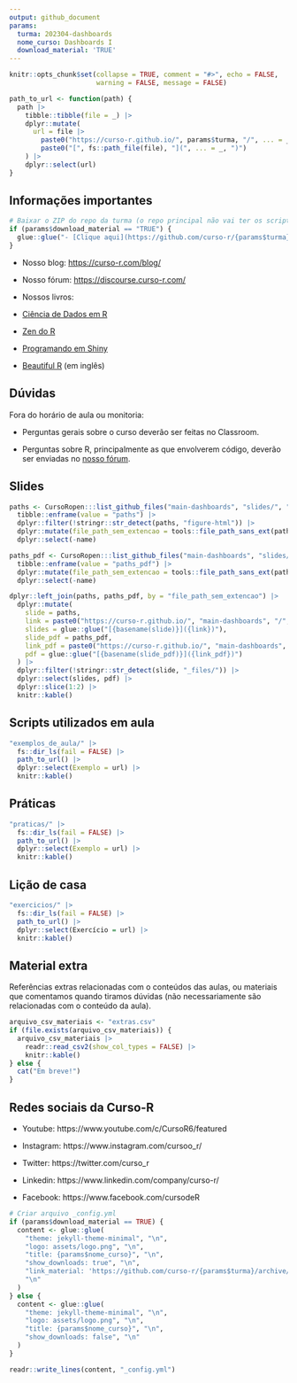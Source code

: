 ```yaml
---
output: github_document
params:
  turma: 202304-dashboards
  nome_curso: Dashboards I
  download_material: 'TRUE'
---
```


<!-- README.md is generated from README.Rmd. Please edit that file -->

```r
knitr::opts_chunk$set(collapse = TRUE, comment = "#>", echo = FALSE,
                      warning = FALSE, message = FALSE)

path_to_url <- function(path) {
  path |>
    tibble::tibble(file = _) |>
    dplyr::mutate(
      url = file |>
        paste0("https://curso-r.github.io/", params$turma, "/", ... = _) |>
        paste0("[", fs::path_file(file), "](", ... = _, ")")
    ) |>
    dplyr::select(url)
}
```

## Informações importantes

```r
# Baixar o ZIP do repo da turma (o repo principal não vai ter os scripts feitos em aula)
if (params$download_material == "TRUE") {
  glue::glue("- [Clique aqui](https://github.com/curso-r/{params$turma}/archive/refs/heads/main.zip) para baixar o material do curso.")
}
```

- Nosso blog: [https://curso-r.com/blog/](https://curso-r.com/blog/)

- Nosso fórum: [https://discourse.curso-r.com/](https://discourse.curso-r.com/)

- Nossos livros: 
- [Ciência de Dados em R](https://livro.curso-r.com/)
- [Zen do R](https://curso-r.github.io/zen-do-r/)
- [Programando em Shiny](https://programando-em-shiny.curso-r.com/)
- [Beautiful R](https://curso-r.github.io/beautiful-r/) (em inglês)


## Dúvidas

Fora do horário de aula ou monitoria:

- Perguntas gerais sobre o curso deverão ser feitas no Classroom.

- Perguntas sobre R, principalmente as que envolverem código, deverão ser enviadas no [nosso fórum](https://discourse.curso-r.com/).

## Slides

```r
paths <- CursoRopen:::list_github_files("main-dashboards", "slides/", "[0-9]-.*html$") |> 
  tibble::enframe(value = "paths") |> 
  dplyr::filter(!stringr::str_detect(paths, "figure-html")) |> 
  dplyr::mutate(file_path_sem_extencao = tools::file_path_sans_ext(paths)) |> 
  dplyr::select(-name)

paths_pdf <- CursoRopen:::list_github_files("main-dashboards", "slides/", "[0-9]-.*pdf$") |> 
  tibble::enframe(value = "paths_pdf") |> 
  dplyr::mutate(file_path_sem_extencao = tools::file_path_sans_ext(paths_pdf)) |>
  dplyr::select(-name)

dplyr::left_join(paths, paths_pdf, by = "file_path_sem_extencao") |> 
  dplyr::mutate(
    slide = paths,
    link = paste0("https://curso-r.github.io/", "main-dashboards", "/", slide),
    slides = glue::glue("[{basename(slide)}]({link})"),
    slide_pdf = paths_pdf,
    link_pdf = paste0("https://curso-r.github.io/", "main-dashboards", "/", slide_pdf),
    pdf = glue::glue("[{basename(slide_pdf)}]({link_pdf})")
  ) |> 
  dplyr::filter(!stringr::str_detect(slide, "_files/")) |>
  dplyr::select(slides, pdf) |> 
  dplyr::slice(1:2) |> 
  knitr::kable()
```


## Scripts utilizados em aula

```r
"exemplos_de_aula/" |>
  fs::dir_ls(fail = FALSE) |>
  path_to_url() |>
  dplyr::select(Exemplo = url) |>
  knitr::kable()
```
## Práticas

```r
"praticas/" |>
  fs::dir_ls(fail = FALSE) |>
  path_to_url() |>
  dplyr::select(Exemplo = url) |>
  knitr::kable()
```

## Lição de casa

```r
"exercicios/" |>
  fs::dir_ls(fail = FALSE) |>
  path_to_url() |>
  dplyr::select(Exercício = url) |>
  knitr::kable()
```


## Material extra

Referências extras relacionadas com o conteúdos das aulas, ou materiais que
comentamos quando tiramos dúvidas (não necessariamente são relacionadas com o
conteúdo da aula).


```r
arquivo_csv_materiais <- "extras.csv"
if (file.exists(arquivo_csv_materiais)) {
  arquivo_csv_materiais |>
    readr::read_csv2(show_col_types = FALSE) |>
    knitr::kable()
} else {
  cat("Em breve!")
}
```

## Redes sociais da Curso-R

- Youtube: https://www.youtube.com/c/CursoR6/featured

- Instagram: https://www.instagram.com/cursoo_r/

- Twitter: https://twitter.com/curso_r

- Linkedin: https://www.linkedin.com/company/curso-r/

- Facebook: https://www.facebook.com/cursodeR

```r
# Criar arquivo _config.yml
if (params$download_material == TRUE) {
  content <- glue::glue(
    "theme: jekyll-theme-minimal", "\n",
    "logo: assets/logo.png", "\n",
    "title: {params$nome_curso}", "\n",
    "show_downloads: true", "\n",
    "link_material: 'https://github.com/curso-r/{params$turma}/archive/refs/heads/main.zip'",
    "\n"
  )
} else {
  content <- glue::glue(
    "theme: jekyll-theme-minimal", "\n",
    "logo: assets/logo.png", "\n",
    "title: {params$nome_curso}", "\n",
    "show_downloads: false", "\n"
  )
}

readr::write_lines(content, "_config.yml")
```
